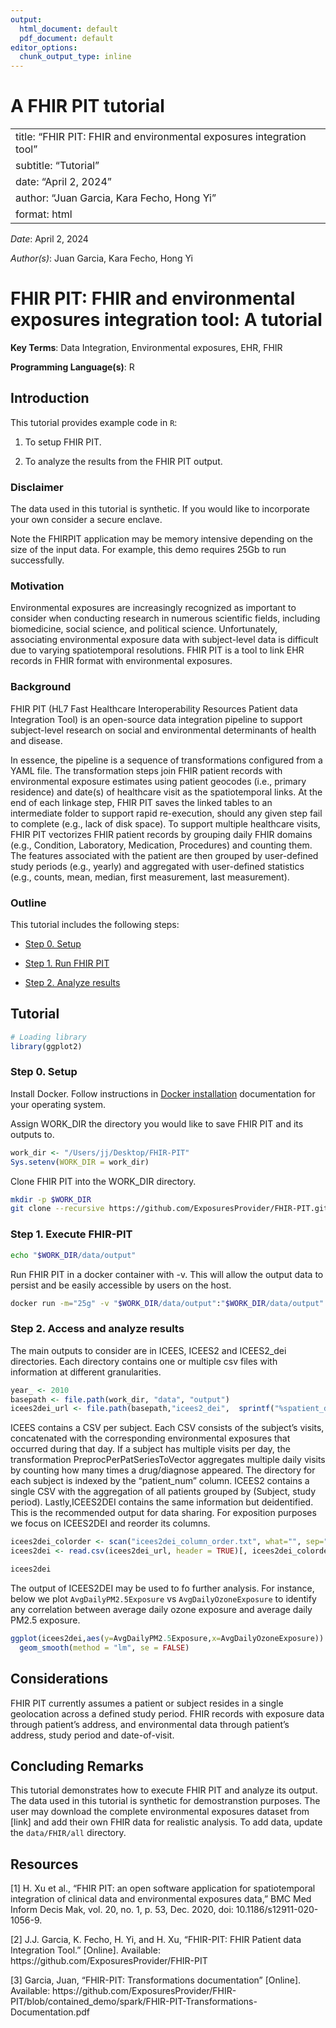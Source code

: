 ```yaml
---
output:
  html_document: default
  pdf_document: default
editor_options: 
  chunk_output_type: inline
---
```

# **A FHIR PIT tutorial** {.unnumbered}

|                                                                   |
|-------------------------------------------------------------------|
| title: "FHIR PIT: FHIR and environmental exposures integration tool" |
| subtitle: "Tutorial"                                              |
| date: "April 2, 2024"                                        |
| author: "Juan Garcia, Kara Fecho, Hong Yi"                                              |
| format: html                                                      |

*Date*: April 2, 2024

*Author(s)*: Juan Garcia, Kara Fecho, Hong Yi

# FHIR PIT: FHIR and environmental exposures integration tool: A tutorial

**Key Terms**: Data Integration, Environmental exposures, EHR, FHIR

**Programming Language(s)**: R

## Introduction

This tutorial provides example code in `R`:

1.  To setup FHIR PIT.

2.  To analyze the results from the FHIR PIT output.

### Disclaimer

The data used in this tutorial is synthetic. If you would like to incorporate your own consider a secure enclave.

Note the FHIRPIT application may be memory intensive depending on the size of the input data. For example, this demo  requires 25Gb to run successfully.

### Motivation

Environmental exposures are increasingly recognized as important to consider when conducting research in numerous scientific fields, including biomedicine, social science, and political science. Unfortunately, associating environmental exposure data with subject-level data is difficult due to varying spatiotemporal resolutions. FHIR PIT is a tool to link EHR records in FHIR format with environmental exposures. 

### Background 

FHIR PIT (HL7 Fast Healthcare Interoperability Resources Patient data Integration Tool) is an open-source data integration pipeline to support subject-level research on social and environmental determinants of health and disease.

In essence, the pipeline is a sequence of transformations configured from a YAML file.
The transformation steps join FHIR patient records with environmental exposure estimates using patient geocodes (i.e., primary residence) and date(s) of healthcare visit as the spatiotemporal links. At the end of each linkage step, FHIR PIT saves the linked tables to an intermediate folder to support rapid re-execution, should any given step fail to complete (e.g., lack of disk space). To support multiple healthcare visits, FHIR PIT vectorizes FHIR patient records by grouping daily FHIR domains (e.g., Condition, Laboratory, Medication, Procedures) and counting them. The features associated with the patient are then grouped by user-defined study periods (e.g., yearly) and aggregated with user-defined statistics (e.g., counts, mean, median, first measurement, last measurement).

### Outline

This tutorial includes the following steps:

-   [Step 0. Setup](#step-0)

-   [Step 1. Run FHIR PIT](#step-1)

-   [Step 2. Analyze results](#step-2)

## Tutorial

```r
# Loading library
library(ggplot2)
```


### Step 0. Setup {#step-0}

Install Docker. Follow instructions in [Docker installation](https://docs.docker.com/engine/install/) documentation for your operating system.

Assign WORK_DIR the directory you would like to save FHIR PIT and its outputs to.

```r
work_dir <- "/Users/jj/Desktop/FHIR-PIT"
Sys.setenv(WORK_DIR = work_dir)
```

Clone FHIR PIT into the WORK_DIR directory.

```bash
mkdir -p $WORK_DIR
git clone --recursive https://github.com/ExposuresProvider/FHIR-PIT.git $WORK_DIR
```

### Step 1. Execute FHIR-PIT {#step-1}

```bash
echo "$WORK_DIR/data/output"
```

Run FHIR PIT in a docker container with -v. This will allow the output data to persist and be easily accessible by users on the host.

```bash
docker run -m="25g" -v "$WORK_DIR/data/output":"$WORK_DIR/data/output" renci/fhir-pit:1.0 
```

### Step 2. Access and analyze results {#step-2}

The main outputs to consider are in ICEES, ICEES2 and ICEES2_dei directories. Each directory contains one or multiple csv files with information at different granularities. 


```r
year_ <- 2010
basepath <- file.path(work_dir, "data", "output")
icees2dei_url <- file.path(basepath,"icees2_dei",  sprintf("%spatient_deidentified", year_))
```

ICEES contains a CSV per subject. Each CSV consists of the subject’s visits, concatenated with the corresponding environmental exposures that occurred during that day. If a subject has multiple visits per day, the transformation PreprocPerPatSeriesToVector aggregates multiple daily visits by counting how many times a drug/diagnose appeared. The directory for each subject is indexed by the "patient_num" column. ICEES2 contains a single CSV with the aggregation of all patients  grouped by (Subject, study period). Lastly,ICEES2DEI contains the same information but deidentified. This is the recommended output for data sharing. For exposition purposes we focus on ICEES2DEI and reorder its columns.

```r
icees2dei_colorder <- scan("icees2dei_column_order.txt", what="", sep="\n")
icees2dei <- read.csv(icees2dei_url, header = TRUE)[, icees2dei_colorder]
```

```r
icees2dei
```

The output of ICEES2DEI may be used to fo further analysis. For instance, below we plot `AvgDailyPM2.5Exposure` vs `AvgDailyOzoneExposure` to identify any correlation between average daily ozone exposure and average daily PM2.5 exposure.

```r
ggplot(icees2dei,aes(y=AvgDailyPM2.5Exposure,x=AvgDailyOzoneExposure)) + geom_point(color='blue') +
  geom_smooth(method = "lm", se = FALSE)
```


## Considerations
FHIR PIT currently assumes a patient or subject resides in a single geolocation across a defined study period.
FHIR records with exposure data through patient’s address, and environmental data through patient’s address, study period and date-of-visit. 

## Concluding Remarks
This tutorial demonstrates how to execute FHIR PIT and analyze its output. The data used in this tutorial is synthetic for demostranstion purposes. The user may download the complete environmental exposures dataset from [link] and add their own FHIR data for realistic analysis. To add data, update the  `data/FHIR/all` directory. 

## Resources

[1] H. Xu et al., “FHIR PIT: an open software application for spatiotemporal integration of clinical data and environmental exposures data,” BMC Med Inform Decis Mak, vol. 20, no. 1, p. 53, Dec. 2020, doi: 10.1186/s12911-020-1056-9.

[2] J.J. Garcia, K. Fecho, H. Yi, and H. Xu, “FHIR-PIT: FHIR Patient data Integration Tool.” [Online]. Available: https://github.com/ExposuresProvider/FHIR-PIT

[3] Garcia, Juan, “FHIR-PIT: Transformations documentation” [Online]. Available: https://github.com/ExposuresProvider/FHIR-PIT/blob/contained_demo/spark/FHIR-PIT-Transformations-Documentation.pdf

